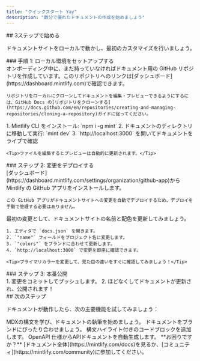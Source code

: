 ```yaml
---
title: "クイックスタート Yay"
description: "数分で優れたドキュメントの作成を始めましょう"
---
```


<div id="get-started-in-three-steps">
  ## 3ステップで始める
</div>

ドキュメントサイトをローカルで動かし、最初のカスタマイズを行いましょう。

<div id="step-1-set-up-your-local-environment">
  ### 手順 1: ローカル環境をセットアップする
</div>

<AccordionGroup>
  <Accordion icon="copy" title="ドキュメントをローカルにクローンする">
    オンボーディング中に、まだ持っていなければドキュメント用の GitHub リポジトリを作成しています。このリポジトリへのリンクは[ダッシュボード](https://dashboard.mintlify.com)で確認できます。

    リポジトリをローカルにクローンしてドキュメントを編集・プレビューできるようにするには、GitHub Docs の[リポジトリをクローンする](https://docs.github.com/en/repositories/creating-and-managing-repositories/cloning-a-repository)ガイドに従ってください。
  </Accordion>

  <Accordion icon="rectangle-terminal" title="プレビューサーバーを起動する">
    1. Mintlify CLI をインストール: `npm i -g mint`
    2. ドキュメントのディレクトリに移動して実行: `mint dev`
    3. `http://localhost:3000` を開いてドキュメントをライブで確認

    <Tip>ファイルを編集するとプレビューは自動的に更新されます。</Tip>
  </Accordion>
</AccordionGroup>

<div id="step-2-deploy-your-changes">
  ### ステップ 2: 変更をデプロイする
</div>

<AccordionGroup>
  <Accordion icon="github" title="GitHub アプリをインストールする">
    [ダッシュボード](https://dashboard.mintlify.com/settings/organization/github-app)から Mintlify の GitHub アプリをインストールします。

    この GitHub アプリがドキュメントサイトへの変更を自動でデプロイするため、デプロイを手動で管理する必要はありません。
  </Accordion>

  <Accordion icon="palette" title="サイト名と配色を更新する">
    最初の変更として、ドキュメントサイトの名前と配色を更新してみましょう。

    1. エディタで `docs.json` を開きます。
    2. `"name"` フィールドをプロジェクト名に変更します。
    3. `"colors"` をブランドに合わせて更新します。
    4. `http://localhost:3000` で変更を即座に確認できます。

    <Tip>プライマリカラーを変更して、見た目の違いをすぐに確認してみましょう！</Tip>
  </Accordion>
</AccordionGroup>

<div id="step-3-go-live">
  ### ステップ 3: 本番公開
</div>

<Accordion icon="rocket" title="ドキュメントを公開する">
  1. 変更をコミットしてプッシュします。
  2. ほどなくしてドキュメントが更新され、公開されます！
</Accordion>

<div id="next-steps">
  ## 次のステップ
</div>

ドキュメントが動作したら、次の主要機能を試してみましょう：

<CardGroup cols={2}>
  <Card title="コンテンツを作成" icon="pen-to-square" href="/ja/essentials/markdown">
    MDXの構文を学び、ドキュメントの執筆を始めましょう。
  </Card>

  <Card title="スタイルをカスタマイズ" icon="palette" href="/ja/essentials/settings">
    ドキュメントをブランドにぴったり合わせましょう。
  </Card>

  <Card title="コード例を追加" icon="square-code" href="/ja/essentials/code">
    構文ハイライト付きのコードブロックを追加します。
  </Card>

  <Card title="API ドキュメント" icon="code" href="/ja/api-reference/introduction">
    OpenAPI 仕様からAPIドキュメントを自動生成します。
  </Card>
</CardGroup>

<Note>
  **お困りですか？** [ドキュメント全体](https://mintlify.com/docs)を見るか、[コミュニティ](https://mintlify.com/community)に参加してください。
</Note>